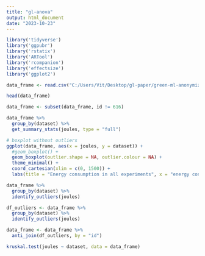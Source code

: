 ```yaml
---
title: "gl-anova"
output: html_document
date: "2023-10-23"
---
```



```r
library('tidyverse')
library('ggpubr')
library('rstatix')
library('ARTool')
library('rcompanion')
library('effectsize')
library('ggplot2')
```


```r
data_frame <- read.csv("C:/Users/Vit/Desktop/gl-paper/green-ml-anonymized/new_analysis/new_rq1_rq3/rq1-data.csv")

head(data_frame)
```

```r
data_frame <- subset(data_frame, id != 616)

data_frame %>%
  group_by(dataset) %>%
  get_summary_stats(joules, type = "full")
```

```r
# boxplot without outliers
ggplot(data_frame, aes(x = joules, y = dataset)) +
  #geom_boxplot() +
  geom_boxplot(outlier.shape = NA, outlier.colour = NA) +
  theme_minimal() +
  coord_cartesian(xlim = c(0, 1500)) +
  labs(title = "Energy consumption in all experiments", x = "energy consumption in joules", y = "") # +
```

```r
data_frame %>%
  group_by(dataset) %>%
  identify_outliers(joules)

df_outliers <- data_frame %>% 
  group_by(dataset) %>% 
  identify_outliers(joules)

data_frame <- data_frame %>% 
  anti_join(df_outliers, by = "id")
```

```r
kruskal.test(joules ~ dataset, data = data_frame)
```



